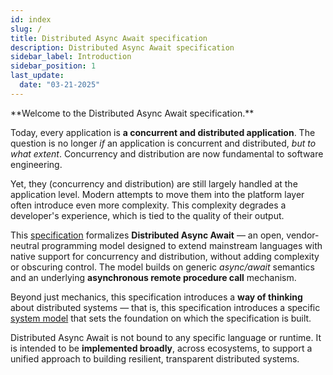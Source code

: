 ```yaml
---
id: index
slug: /
title: Distributed Async Await specification
description: Distributed Async Await specification
sidebar_label: Introduction
sidebar_position: 1
last_update:
  date: "03-21-2025"
---
```



<DAACallOut>
  **Welcome to the Distributed Async Await specification.**
</DAACallOut>

Today, every application is **a concurrent and distributed application**.
The question is no longer _if_ an application is concurrent and distributed, _but to what extent_.
Concurrency and distribution are now fundamental to software engineering.

Yet, they (concurrency and distribution) are still largely handled at the application level.
Modern attempts to move them into the platform layer often introduce even more complexity.
This complexity degrades a developer's experience, which is tied to the quality of their output.

This [specification](/specification) formalizes **Distributed Async Await** — an open, vendor-neutral programming model designed to extend mainstream languages with native support for concurrency and distribution, without adding complexity or obscuring control.
The model builds on generic _async/await_ semantics and an underlying **asynchronous remote procedure call** mechanism.

Beyond just mechanics, this specification introduces a **way of thinking** about distributed systems — that is, this specification introduces a specific [system model](/system-model) that sets the foundation on which the specification is built.

Distributed Async Await is not bound to any specific language or runtime.
It is intended to be **implemented broadly**, across ecosystems, to support a unified approach to building resilient, transparent distributed systems.
